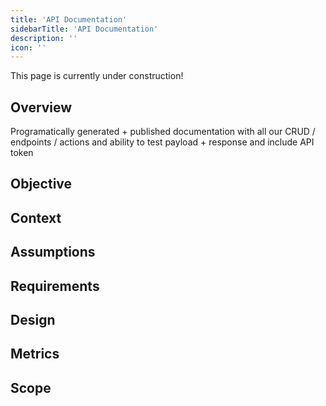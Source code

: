 ```yaml
---
title: 'API Documentation'
sidebarTitle: 'API Documentation'
description: ''
icon: ''
---
```


<Note>
    This page is currently under construction!
</Note>

## Overview

Programatically generated + published documentation with all our CRUD / endpoints / actions and ability to test payload + response and include API token

## Objective

## Context

## Assumptions

## Requirements

## Design

## Metrics

## Scope